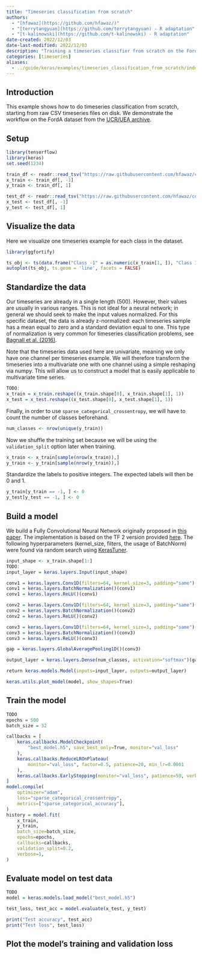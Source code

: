 ```yaml
---
title: "Timeseries classification from scratch"
authors:
  - "[hfawaz](https://github.com/hfawaz/)"
  - "[terrytangyuan](https://github.com/terrytangyuan) - R adaptation"
  - "[t-kalinowski](https://github.com/t-kalinowski) - R adaptation"
date-created: 2022/12/03
date-last-modified: 2022/12/03
description: "Training a timeseries classifier from scratch on the FordA dataset from the UCR/UEA archive."
categories: [timeseries]
aliases:
  - ../guide/keras/examples/timeseries_classification_from_scratch/index.html
---
```


## Introduction

This example shows how to do timeseries classification from scratch, starting from raw
CSV timeseries files on disk. We demonstrate the workflow on the FordA dataset from the
[UCR/UEA archive](https://www.cs.ucr.edu/%7Eeamonn/time_series_data_2018/).

## Setup

```r
library(tensorflow)
library(keras)
set.seed(1234)
```

```r
train_df <- readr::read_tsv("https://raw.githubusercontent.com/hfawaz/cd-diagram/master/FordA/FordA_TRAIN.tsv", col_names = FALSE)
x_train <- train_df[, -1]
y_train <- train_df[, 1]

test_df <- readr::read_tsv("https://raw.githubusercontent.com/hfawaz/cd-diagram/master/FordA/FordA_TEST.tsv", col_names = FALSE)
x_test <- test_df[, -1]
y_test <- test_df[, 1]
```

## Visualize the data

Here we visualize one timeseries example for each class in the dataset.

```r
library(ggfortify)

ts_obj <- ts(data.frame("Class -1" = as.numeric(x_train[1, ]), "Class 1" = as.numeric(x_train[2, ])))
autoplot(ts_obj, ts.geom = 'line', facets = FALSE)
```
## Standardize the data

Our timeseries are already in a single length (500). However, their values are
usually in various ranges. This is not ideal for a neural network;
in general we should seek to make the input values normalized.
For this specific dataset, the data is already z-normalized: each timeseries sample
has a mean equal to zero and a standard deviation equal to one. This type of
normalization is very common for timeseries classification problems, see
[Bagnall et al. (2016)](https://link.springer.com/article/10.1007/s10618-016-0483-9).

Note that the timeseries data used here are univariate, meaning we only have one channel
per timeseries example.
We will therefore transform the timeseries into a multivariate one with one channel
using a simple reshaping via numpy.
This will allow us to construct a model that is easily applicable to multivariate time
series.

```r
TODO:
x_train = x_train.reshape((x_train.shape[0], x_train.shape[1], 1))
x_test = x_test.reshape((x_test.shape[0], x_test.shape[1], 1))
```

Finally, in order to use `sparse_categorical_crossentropy`, we will have to count
the number of classes beforehand.

```r
num_classes <- nrow(unique(y_train))
```

Now we shuffle the training set because we will be using the `validation_split` option
later when training.

```r
x_train <- x_train[sample(nrow(x_train)),]
y_train <- y_train[sample(nrow(y_train)),]
```

Standardize the labels to positive integers.
The expected labels will then be 0 and 1.

```r
y_train[y_train == -1, ] <- 0
y_test[y_test == -1, ] <- 0
```

## Build a model

We build a Fully Convolutional Neural Network originally proposed in
[this paper](https://arxiv.org/abs/1611.06455).
The implementation is based on the TF 2 version provided
[here](https://github.com/hfawaz/dl-4-tsc/).
The following hyperparameters (kernel_size, filters, the usage of BatchNorm) were found
via random search using [KerasTuner](https://github.com/keras-team/keras-tuner).

```r
input_shape <- x_train.shape[1:]
TODO:
input_layer = keras.layers.Input(input_shape)

conv1 = keras.layers.Conv1D(filters=64, kernel_size=3, padding="same")(input_layer)
conv1 = keras.layers.BatchNormalization()(conv1)
conv1 = keras.layers.ReLU()(conv1)

conv2 = keras.layers.Conv1D(filters=64, kernel_size=3, padding="same")(conv1)
conv2 = keras.layers.BatchNormalization()(conv2)
conv2 = keras.layers.ReLU()(conv2)

conv3 = keras.layers.Conv1D(filters=64, kernel_size=3, padding="same")(conv2)
conv3 = keras.layers.BatchNormalization()(conv3)
conv3 = keras.layers.ReLU()(conv3)

gap = keras.layers.GlobalAveragePooling1D()(conv3)

output_layer = keras.layers.Dense(num_classes, activation="softmax")(gap)

return keras.models.Model(inputs=input_layer, outputs=output_layer)

keras.utils.plot_model(model, show_shapes=True)
```


## Train the model

```r
TODO
epochs = 500
batch_size = 32

callbacks = [
    keras.callbacks.ModelCheckpoint(
        "best_model.h5", save_best_only=True, monitor="val_loss"
    ),
    keras.callbacks.ReduceLROnPlateau(
        monitor="val_loss", factor=0.5, patience=20, min_lr=0.0001
    ),
    keras.callbacks.EarlyStopping(monitor="val_loss", patience=50, verbose=1),
]
model.compile(
    optimizer="adam",
    loss="sparse_categorical_crossentropy",
    metrics=["sparse_categorical_accuracy"],
)
history = model.fit(
    x_train,
    y_train,
    batch_size=batch_size,
    epochs=epochs,
    callbacks=callbacks,
    validation_split=0.2,
    verbose=1,
)
```

## Evaluate model on test data

```r
TODO
model = keras.models.load_model("best_model.h5")

test_loss, test_acc = model.evaluate(x_test, y_test)

print("Test accuracy", test_acc)
print("Test loss", test_loss)
```

## Plot the model's training and validation loss
